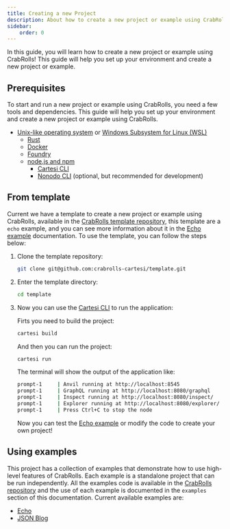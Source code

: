 ```yaml
---
title: Creating a new Project
description: About how to create a new project or example using CrabRolls.+
sidebar:
    order: 0
---
```


In this guide, you will learn how to create a new project or example using CrabRolls! This guide will help you set up your environment and create a new project or example.

## Prerequisites

To start and run a new project or example using CrabRolls, you need a few tools and dependencies. This guide will help you set up your environment and create a new project or example using CrabRolls.

-   [Unix-like operating system](https://en.wikipedia.org/wiki/Unix-like) or [Windows Subsystem for Linux (WSL)](https://docs.microsoft.com/en-us/windows/wsl/install)
    -   [Rust](https://www.rust-lang.org/tools/install)
    -   [Docker](https://docs.docker.com/get-docker/)
    -   [Foundry](https://book.getfoundry.sh/getting-started/installation)
    -   [node.js and npm](https://nodejs.org/en/download/)
        -   [Cartesi CLI](https://www.npmjs.com/package/@cartesi/cli)
        -   [Nonodo CLI](https://www.npmjs.com/package/nonodo) (optional, but recommended for development)

## From template


Current we have a template to create a new project or example using CrabRolls, available in the [CrabRolls template repository](https://github.com/crabrolls-cartesi/template), this template are a `echo` example, and you can see more information about it in the [Echo example](../examples/echo) documentation. To use the template, you can follow the steps below:

<Steps>

1.  Clone the template repository:

    ```bash title="Terminal"
    git clone git@github.com:crabrolls-cartesi/template.git
    ```

2.  Enter the template directory:

    ```bash title="Terminal"
    cd template
    ```

3.  Now you can use the [Cartesi CLI](https://www.npmjs.com/package/@cartesi/cli) to run the application:

    Firts you need to build the project:

    ```bash title="Terminal"
    cartesi build
    ```

    And then you can run the project:

    ```bash title="Terminal"
    cartesi run
    ```

    The terminal will show the output of the application like:

    ```bash title="Terminal"
    prompt-1     | Anvil running at http://localhost:8545
    prompt-1     | GraphQL running at http://localhost:8080/graphql
    prompt-1     | Inspect running at http://localhost:8080/inspect/
    prompt-1     | Explorer running at http://localhost:8080/explorer/
    prompt-1     | Press Ctrl+C to stop the node
    ```

    Now you can test the [Echo example](../examples/echo) or modify the code to create your own project!

</Steps>

## Using examples

This project has a collection of examples that demonstrate how to use high-level features of CrabRolls. Each example is a standalone project that can be run independently. All the examples code is available in the [CrabRolls repository](https://github.com/crabrolls-cartesi/crabrolls/tree/main/examples) and the use of each example is documented in the `examples` section of this documentation. Current available examples are:

-   [Echo](../examples/echo)
-   [JSON Blog](../examples/json)
